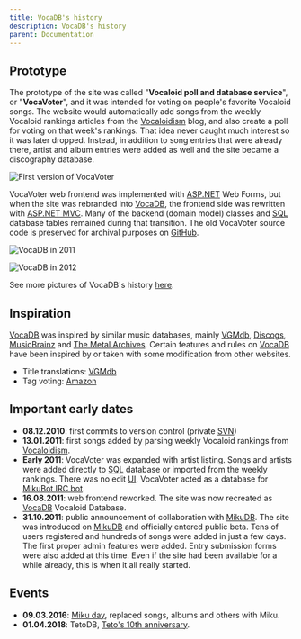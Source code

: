 ---
title: VocaDB's history
description: VocaDB's history
parent: Documentation
---

## Prototype
The prototype of the site was called "**Vocaloid poll and database service**", or "**VocaVoter**", and it was intended for voting on people's favorite Vocaloid songs. The website would automatically add songs from the weekly Vocaloid rankings articles from the [Vocaloidism](https://vocaloidism.com/) blog, and also create a poll for voting on that week's rankings. That idea never caught much interest so it was later dropped. Instead, in addition to song entries that were already there, artist and album entries were added as well and the site became a discography database.

![First version of VocaVoter](public/images/vocadb_history/VocaVoter_2012.png)

VocaVoter web frontend was implemented with [ASP.NET](https://en.wikipedia.org/wiki/ASP.NET) Web Forms, but when the site was rebranded into [VocaDB](https://vocadb.net/), the frontend side was rewritten with [ASP.NET MVC](https://en.wikipedia.org/wiki/ASP.NET_MVC). Many of the backend (domain model) classes and [SQL](https://en.wikipedia.org/wiki/SQL) database tables remained during that transition. The old VocaVoter source code is preserved for archival purposes on [GitHub](https://github.com/VocaDB/VocaVoter).

![VocaDB in 2011](public/images/vocadb_history/VocaDB_2011.png)

![VocaDB in 2012](public/images/vocadb_history/VocaDB_2012.png)

See more pictures of VocaDB's history [here](/docs/documentation/vocadbs-history-in-pictures).

## Inspiration
[VocaDB](https://vocadb.net/) was inspired by similar music databases, mainly [VGMdb](https://vgmdb.net/), [Discogs](https://www.discogs.com/), [MusicBrainz](https://musicbrainz.org/) and [The Metal Archives](https://www.metal-archives.com/). Certain features and rules on [VocaDB](https://vocadb.net/) have been inspired by or taken with some modification from other websites.

* Title translations: [VGMdb](https://vgmdb.net/)
* Tag voting: [Amazon](https://www.amazon.com/)

## Important early dates
* **08.12.2010**: first commits to version control (private [SVN](https://en.wikipedia.org/wiki/Apache_Subversion))
* **13.01.2011**: first songs added by parsing weekly Vocaloid rankings from [Vocaloidism](https://vocaloidism.com/).
* **Early 2011**: VocaVoter was expanded with artist listing. Songs and artists were added directly to [SQL](https://en.wikipedia.org/wiki/SQL) database or imported from the weekly rankings. There was no edit [UI](https://en.wikipedia.org/wiki/User_interface). VocaVoter acted as a database for [MikuBot IRC bot](https://github.com/VocaDB/mikubot).
* **16.08.2011**: web frontend reworked. The site was now recreated as [VocaDB](https://vocadb.net/) Vocaloid Database.
* **31.10.2011**: public announcement of collaboration with [MikuDB](http://mikudb.moe/). The site was introduced on [MikuDB](http://mikudb.moe/) and officially entered public beta. Tens of users registered and hundreds of songs were added in just a few days. The first proper admin features were added. Entry submission forms were also added at this time. Even if the site had been available for a while already, this is when it all really started.

## Events

* **09.03.2016**: [Miku day](https://vocadb.net/E/1731/39-miku-day-2016), replaced songs, albums and others with Miku.
* **01.04.2018**: TetoDB, [Teto's 10th anniversary](https://vocadb.net/E/1779/tetos-birthday-2018).
